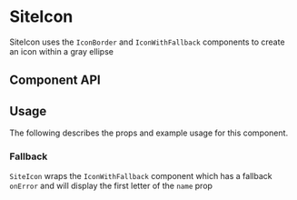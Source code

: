 

# SiteIcon

SiteIcon uses the `IconBorder` and `IconWithFallback` components to create an icon within a gray ellipse

<Canvas>
  <Story id="ui-components-ui-site-icon-site-icon-stories-js--default-story" />
</Canvas>

## Component API

<ArgsTable of={SiteIcon} />

## Usage

The following describes the props and example usage for this component.

### Fallback

`SiteIcon` wraps the `IconWithFallback` component which has a fallback `onError` and will display the first letter of the `name` prop

<Canvas>
  <Story id="ui-components-ui-site-icon-site-icon-stories-js--fallback" />
</Canvas>
